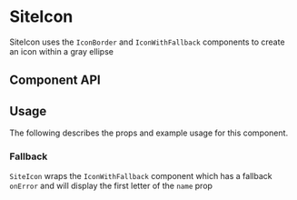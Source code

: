 

# SiteIcon

SiteIcon uses the `IconBorder` and `IconWithFallback` components to create an icon within a gray ellipse

<Canvas>
  <Story id="ui-components-ui-site-icon-site-icon-stories-js--default-story" />
</Canvas>

## Component API

<ArgsTable of={SiteIcon} />

## Usage

The following describes the props and example usage for this component.

### Fallback

`SiteIcon` wraps the `IconWithFallback` component which has a fallback `onError` and will display the first letter of the `name` prop

<Canvas>
  <Story id="ui-components-ui-site-icon-site-icon-stories-js--fallback" />
</Canvas>
